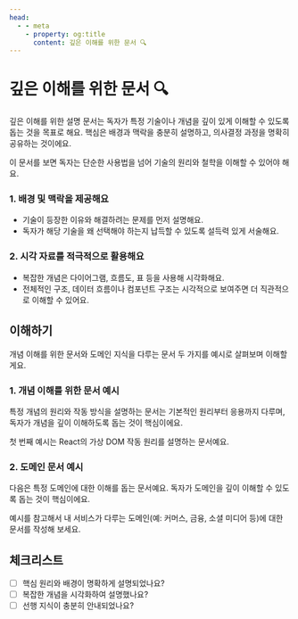```yaml
---
head:
  - - meta
    - property: og:title
      content: 깊은 이해를 위한 문서 🔍
---
```



# 깊은 이해를 위한 문서 🔍

깊은 이해를 위한 설명 문서는 독자가 특정 기술이나 개념을 깊이 있게 이해할 수 있도록 돕는 것을 목표로 해요. 핵심은 배경과 맥락을 충분히 설명하고, 의사결정 과정을 명확히 공유하는 것이에요. 

이 문서를 보면 독자는 단순한 사용법을 넘어 기술의 원리와 철학을 이해할 수 있어야 해요.

### 1. 배경 및 맥락을 제공해요

  - 기술이 등장한 이유와 해결하려는 문제를 먼저 설명해요.
  - 독자가 해당 기술을 왜 선택해야 하는지 납득할 수 있도록 설득력 있게 서술해요.

### 2. 시각 자료를 적극적으로 활용해요

  - 복잡한 개념은 다이어그램, 흐름도, 표 등을 사용해 시각화해요.
  - 전체적인 구조, 데이터 흐름이나 컴포넌트 구조는 시각적으로 보여주면 더 직관적으로 이해할 수 있어요.

## 이해하기

개념 이해를 위한 문서와 도메인 지식을 다루는 문서 두 가지를 예시로 살펴보며 이해할게요.

### 1. 개념 이해를 위한 문서 예시

특정 개념의 원리와 작동 방식을 설명하는 문서는 기본적인 원리부터 응용까지 다루며, 독자가 개념을 깊이 이해하도록 돕는 것이 핵심이에요.

첫 번째 예시는 React의 가상 DOM 작동 원리를 설명하는 문서예요.

<DocSingleExample 
  content={explanation.virtualDOMExample.content}
/>

### 2. 도메인 문서 예시

다음은 특정 도메인에 대한 이해를 돕는 문서예요. 독자가 도메인을 깊이 이해할 수 있도록 돕는 것이 핵심이에요.

예시를 참고해서 내 서비스가 다루는 도메인(예: 커머스, 금융, 소셜 미디어 등)에 대한 문서를 작성해 보세요.

<DocSingleExample 
  content={explanation.domainDocExample.content}
/>

## 체크리스트

- [ ]  핵심 원리와 배경이 명확하게 설명되었나요?
- [ ]  복잡한 개념을 시각화하여 설명했나요?
- [ ]  선행 지식이 충분히 안내되었나요?